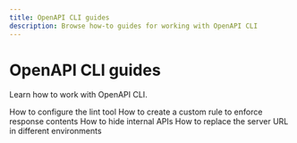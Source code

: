 ```yaml
---
title: OpenAPI CLI guides
description: Browse how-to guides for working with OpenAPI CLI
---
```



# OpenAPI CLI guides

Learn how to work with OpenAPI CLI.

<div>
  <Flex justifyContent="space-between" flexWrap="wrap">
    <WideTile to="./lint.md" header="Manage the lint configuration">
      How to configure the lint tool
    </WideTile>
    <WideTile to="./response-contains-property.md" header="Enforce response contents">
      How to create a custom rule to enforce response contents
    </WideTile>
    <WideTile to="./hide-apis.md" header="Hide internal APIs">
      How to hide internal APIs
    </WideTile>
    <WideTile to="./replace-server-url.md" header="Replace the server URL">
      How to replace the server URL in different environments
    </WideTile>
  </Flex>
</div>

